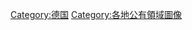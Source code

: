 {{ITNotice|PD-GermanGov}}
{{ITNotice|PD-Germany}}
{{emptycat}}
[[Category:德国|Category:德国]]
[[Category:各地公有領域圖像‎|Category:各地公有領域圖像‎]]